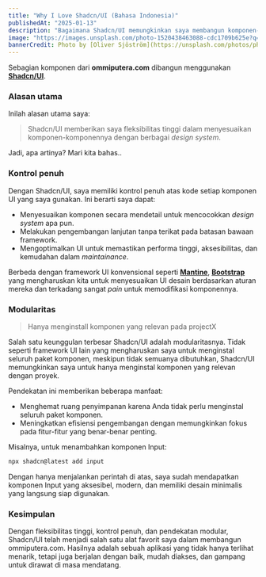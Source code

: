 ```yaml
---
title: "Why I Love Shadcn/UI (Bahasa Indonesia)"
publishedAt: "2025-01-13"
description: "Bagaimana Shadcn/UI memungkinkan saya membangun komponen-komponen yang fleksible"
image: "https://images.unsplash.com/photo-1520438463088-cdc1709b625e?q=80&w=1974&auto=format&fit=crop&ixlib=rb-4.0.3&ixid=M3wxMjA3fDB8MHxwaG90by1wYWdlfHx8fGVufDB8fHx8fA%3D%3D"
bannerCredit: Photo by [Oliver Sjöström](https://unsplash.com/photos/photo-of-persons-submerging-in-body-of-water-4fWZUWj-lE4)
---
```


Sebagian komponen dari **ommiputera.com** dibangun menggunakan [**Shadcn/UI**](https://ui.shadcn.com/). 

### Alasan utama

Inilah alasan utama saya:

> Shadcn/UI memberikan saya fleksibilitas tinggi dalam menyesuaikan komponen-komponennya dengan berbagai *design system*.

Jadi, apa artinya? Mari kita bahas..

### Kontrol penuh

Dengan Shadcn/UI, saya memiliki kontrol penuh atas kode setiap komponen UI yang saya gunakan. Ini berarti saya dapat:

- Menyesuaikan komponen secara mendetail untuk mencocokkan *design system* apa pun.
- Melakukan pengembangan lanjutan tanpa terikat pada batasan bawaan framework.
- Mengoptimalkan UI untuk memastikan performa tinggi, aksesibilitas, dan kemudahan dalam *maintainance*.

Berbeda dengan framework UI konvensional seperti [**Mantine**](https://mantine.dev/), [**Bootstrap**](https://getbootstrap.com/) yang mengharuskan kita untuk menyesuaikan UI desain berdasarkan aturan mereka dan terkadang sangat *pain* untuk memodifikasi komponennya.

### Modularitas

> Hanya menginstall komponen yang relevan pada projectX

Salah satu keunggulan terbesar Shadcn/UI adalah modularitasnya. Tidak seperti framework UI lain yang mengharuskan saya untuk menginstal seluruh paket komponen, meskipun tidak semuanya dibutuhkan, Shadcn/UI memungkinkan saya untuk hanya menginstal komponen yang relevan dengan proyek.

Pendekatan ini memberikan beberapa manfaat:

- Menghemat ruang penyimpanan karena Anda tidak perlu menginstal seluruh paket komponen.
- Meningkatkan efisiensi pengembangan dengan memungkinkan fokus pada fitur-fitur yang benar-benar penting.

Misalnya, untuk menambahkan komponen Input:

```sh
npx shadcn@latest add input
```

Dengan hanya menjalankan perintah di atas, saya sudah mendapatkan komponen Input yang aksesibel, modern, dan memiliki desain minimalis yang langsung siap digunakan.

### Kesimpulan 

Dengan fleksibilitas tinggi, kontrol penuh, dan pendekatan modular, Shadcn/UI telah menjadi salah satu alat favorit saya dalam membangun ommiputera.com. Hasilnya adalah sebuah aplikasi yang tidak hanya terlihat menarik, tetapi juga berjalan dengan baik, mudah diakses, dan gampang untuk dirawat di masa mendatang.